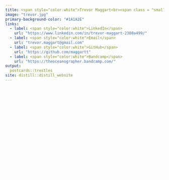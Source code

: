 ```yaml
---
title: <span style="color:white">Trevor Maggart<br><span class = "smaller">he | him | his</span></span>
image: "trevor.jpg"
primary-background-color: "#1A1A2E"
links:
  - label: <span style="color:white">LinkedIn</span>
    url: "https://www.linkedin.com/in/trevor-maggart-2380a499/"
  - label: <span style="color:white">Email</span>
    url: "trevor.maggart@gmail.com"
  - label: <span style="color:white">GitHub</span>
    url: "https://github.com/maggartt"
  - label: <span style="color:white">Bandcamp</span>
    url: "https://theoceanographer.bandcamp.com/"
output:
  postcards::trestles
site: distill::distill_website
---
```

## <span style="color:white">Bio</span>
<span style="color:white">I am a master's student studying environmental science and management at the Bren School at the University of California - Santa Barbara. I specialize in water resource management and am passionate about helping create self-sufficient, resilient communities that transcend hierarchical structures to create a more just future for all. In addition, I am fascinated by noise and love to create ambient music.</span>

## <span style="color:white">Education</span>
<span style="color:white">Master's of Environmental Science & Management - UC Santa Barbara (Expected 2023)</span><br>
<span style="color:white">Bachelor of Arts in Geology - Macalester College 2016</span>


